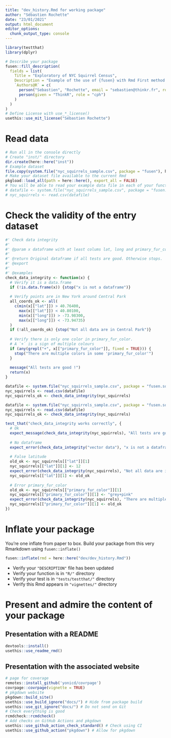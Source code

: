 ```yaml
---
title: "dev_history.Rmd for working package"
author: "Sébastien Rochette"
date: "23/01/2021"
output: html_document
editor_options: 
  chunk_output_type: console
---
```


```r
library(testthat)
library(dplyr)
```

<!--
# Description of your package

This will fill the description of your package.
Add this chunk using `fusen::description_chunk()`
--> 

```r
# Describe your package
fusen::fill_description(
  fields = list(
    Title = "Exploratory of NYC Squirrel Census",
    Description = "Example of the use of {fusen} with Rmd First method to build a package.",
    `Authors@R` = c(
      person("Sebastien", "Rochette", email = "sebastien@thinkr.fr", role = c("aut", "cre"), comment = c(ORCID = "0000-0002-1565-9313")),
      person(given = "ThinkR", role = "cph")
    )
  )
)
# Define License with use_*_license()
usethis::use_mit_license("Sébastien Rochette")
```

# Read data

<!-- Store your dataset in a directory named "inst/" at the root of your project -->
<!-- Use it for your tests in this Rmd thanks to `load_all()` to make it available
and `system.file()` to read it in your examples 
-->

```r
# Run all in the console directly
# Create "inst/" directory
dir.create(here::here("inst"))
# Example dataset
file.copy(system.file("nyc_squirrels_sample.csv", package = "fusen"), here::here("inst"))
# Make your dataset file available to the current Rmd
pkgload::load_all(path = here::here(), export_all = FALSE)
# You will be able to read your example data file in each of your function examples and tests as follows
# datafile <- system.file("nyc_squirrels_sample.csv", package = "fusen.squirrels")
# nyc_squirrels <- read.csv(datafile)
```

# Check the validity of the entry dataset

```r
#' Check data integrity
#'
#' @param x dataframe with at least colums lat, long and primary_fur_color
#'
#' @return Original dataframe if all tests are good. Otherwise stops.
#' @export
#'
#' @examples
check_data_integrity <- function(x) {
  # Verify it is a data.frame
  if (!is.data.frame(x)) {stop("x is not a dataframe")}
  
  # Verify points are in New York around Central Park
  all_coords_ok <- all(
    c(min(x[["lat"]]) > 40.76400,
      max(x[["lat"]]) < 40.80100,
      min(x[["long"]]) > -73.98300,
      max(x[["long"]]) < -73.94735)
  )
  if (!all_coords_ok) {stop("Not all data are in Central Park")}
  
  # Verify there is only one color in primary_fur_color.
  # A `+` is a sign of multiple colours
  if (any(grepl("+", x[["primary_fur_color"]], fixed = TRUE))) {
    stop("There are multiple colors in some 'primary_fur_color'")
  }
  
  message("All tests are good !")
  return(x)
}

```

```r
datafile <- system.file("nyc_squirrels_sample.csv", package = "fusen.squirrels")
nyc_squirrels <- read.csv(datafile)
nyc_squirrels_ok <- check_data_integrity(nyc_squirrels)
```

```r
datafile <- system.file("nyc_squirrels_sample.csv", package = "fusen.squirrels")
nyc_squirrels <- read.csv(datafile)
nyc_squirrels_ok <- check_data_integrity(nyc_squirrels)

test_that("check_data_integrity works correctly", {
  # Ok
  expect_message(check_data_integrity(nyc_squirrels), "All tests are good !")
  
  # No dataframe
  expect_error(check_data_integrity("vector data"), "x is not a dataframe")
  
  # False latitude
  old_ok <- nyc_squirrels[["lat"]][1]
  nyc_squirrels[["lat"]][1] <- 12
  expect_error(check_data_integrity(nyc_squirrels), "Not all data are in Central Park")
  nyc_squirrels[["lat"]][1] <- old_ok
  
  # Error primary_fur_color
  old_ok <- nyc_squirrels[["primary_fur_color"]][1]
  nyc_squirrels[["primary_fur_color"]][1] <- "grey+pink"
  expect_error(check_data_integrity(nyc_squirrels), "There are multiple colors in some 'primary_fur_color'")
  nyc_squirrels[["primary_fur_color"]][1] <- old_ok
})
```

# Inflate your package

You're one inflate from paper to box.
Build your package from this very Rmarkdown using `fusen::inflate()`

```r
fusen::inflate(rmd = here::here("dev/dev_history.Rmd"))
```

- Verify your `"DESCRIPTION"` file has been updated
- Verify your function is in `"R/"` directory
- Verify your test is in `"tests/testthat/"` directory
- Verify this Rmd appears in `"vignettes/"` directory

# Present and admire the content of your package
## Presentation with a README

```r
devtools::install()
usethis::use_readme_rmd()
```

## Presentation with the associated website

```r
# page for coverage
remotes::install_github('yonicd/covrpage')
covrpage::covrpage(vignette = TRUE)
# pkgdown website
pkgdown::build_site()
usethis::use_build_ignore("docs/") # Hide from package build
usethis::use_git_ignore("docs/") # Do not send on Git
# Check everything is good
rcmdcheck::rcmdcheck()
# Add checks on GitHub Actions and pkgdown
usethis::use_github_action_check_standard() # Check using CI
usethis::use_github_action("pkgdown") # Allow for pkgdown
```


